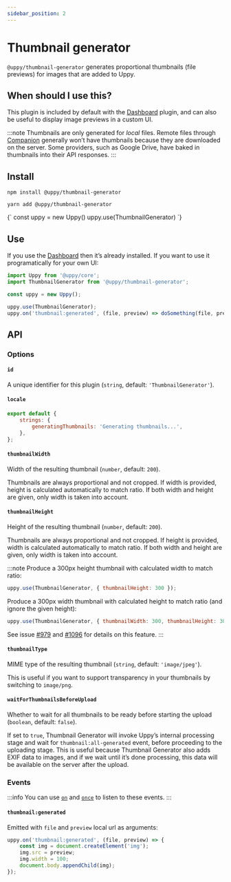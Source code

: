 ```yaml
---
sidebar_position: 2
---
```




# Thumbnail generator

`@uppy/thumbnail-generator` generates proportional thumbnails (file previews) for images that are added to Uppy.

## When should I use this?

This plugin is included by default with the [Dashboard](/docs/user-interfaces/dashboard) plugin, and can also be useful to display image previews in a custom UI.

:::note
Thumbnails are only generated for _local_ files.
Remote files through [Companion](/docs/companion) generally won’t have thumbnails because they are downloaded on the server.
Some providers, such as Google Drive, have baked in thumbnails into their API responses.
:::

## Install

<Tabs>
  <TabItem value="npm" label="NPM" default>

```shell
npm install @uppy/thumbnail-generator
```

  </TabItem>

  <TabItem value="yarn" label="Yarn">

```shell
yarn add @uppy/thumbnail-generator
```

  </TabItem>

  <TabItem value="cdn" label="CDN">
    <UppyCdnExample>
      {`
        const uppy = new Uppy()
        uppy.use(ThumbnailGenerator)
      `}
    </UppyCdnExample>
  </TabItem>
</Tabs>

## Use

If you use the [Dashboard](/docs/user-interfaces/dashboard) then it’s already installed.
If you want to use it programatically for your own UI:

```js showLineNumbers
import Uppy from '@uppy/core';
import ThumbnailGenerator from '@uppy/thumbnail-generator';

const uppy = new Uppy();

uppy.use(ThumbnailGenerator);
uppy.on('thumbnail:generated', (file, preview) => doSomething(file, preview));
```

## API

### Options

#### `id`

A unique identifier for this plugin (`string`, default: `'ThumbnailGenerator'`).

#### `locale`

```js
export default {
	strings: {
		generatingThumbnails: 'Generating thumbnails...',
	},
};
```

#### `thumbnailWidth`

Width of the resulting thumbnail (`number`, default: `200`).

Thumbnails are always proportional and not cropped.
If width is provided, height is calculated automatically to match ratio.
If both width and height are given, only width is taken into account.

#### `thumbnailHeight`

Height of the resulting thumbnail (`number`, default: `200`).

Thumbnails are always proportional and not cropped.
If height is provided, width is calculated automatically to match ratio.
If both width and height are given, only width is taken into account.

:::note
Produce a 300px height thumbnail with calculated width to match ratio:

```js
uppy.use(ThumbnailGenerator, { thumbnailHeight: 300 });
```

Produce a 300px width thumbnail with calculated height to match ratio (and ignore the given height):

```js
uppy.use(ThumbnailGenerator, { thumbnailWidth: 300, thumbnailHeight: 300 });
```

See issue [#979](https://github.com/transloadit/uppy/issues/979) and [#1096](https://github.com/transloadit/uppy/pull/1096) for details on this feature.
:::

#### `thumbnailType`

MIME type of the resulting thumbnail (`string`, default: `'image/jpeg'`).

This is useful if you want to support transparency in your thumbnails by switching to `image/png`.

#### `waitForThumbnailsBeforeUpload`

Whether to wait for all thumbnails to be ready before starting the upload (`boolean`, default: `false`).

If set to `true`, Thumbnail Generator will invoke Uppy’s internal processing stage and wait for `thumbnail:all-generated` event, before proceeding to the uploading stage.
This is useful because Thumbnail Generator also adds EXIF data to images, and if we wait until it’s done processing, this data will be available on the server after the upload.

### Events

:::info
You can use [`on`](/docs/uppy-core#onevent-action) and [`once`](/docs/uppy-core#onceevent-action) to listen to these events.
:::

#### `thumbnail:generated`

Emitted with `file` and `preview` local url as arguments:

```js
uppy.on('thumbnail:generated', (file, preview) => {
	const img = document.createElement('img');
	img.src = preview;
	img.width = 100;
	document.body.appendChild(img);
});
```
